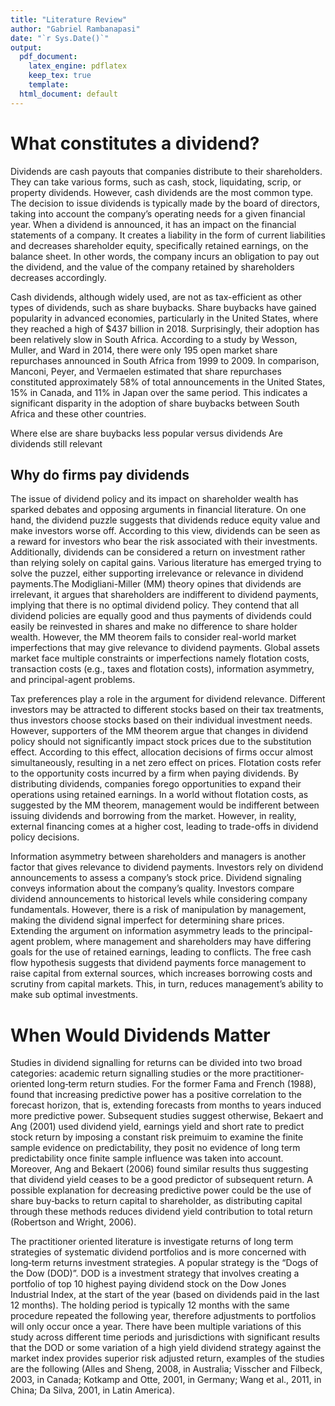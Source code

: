 ```yaml
---
title: "Literature Review"
author: "Gabriel Rambanapasi"
date: "`r Sys.Date()`"
output:
  pdf_document:
    latex_engine: pdflatex
    keep_tex: true
    template:
  html_document: default
---
```



# What constitutes a dividend?


Dividends are cash payouts that companies distribute to their shareholders. They can take various forms, such as cash, stock, liquidating, scrip, or property dividends. However, cash dividends are the most common type. The decision to issue dividends is typically made by the board of directors, taking into account the company's operating needs for a given financial year. When a dividend is announced, it has an impact on the financial statements of a company. It creates a liability in the form of current liabilities and decreases shareholder equity, specifically retained earnings, on the balance sheet. In other words, the company incurs an obligation to pay out the dividend, and the value of the company retained by shareholders decreases accordingly.

Cash dividends, although widely used, are not as tax-efficient as other types of dividends, such as share buybacks. Share buybacks have gained popularity in advanced economies, particularly in the United States, where they reached a high of $437 billion in 2018. Surprisingly, their adoption has been relatively slow in South Africa. According to a study by Wesson, Muller, and Ward in 2014, there were only 195 open market share repurchases announced in South Africa from 1999 to 2009. In comparison, Manconi, Peyer, and Vermaelen estimated that share repurchases constituted approximately 58% of total announcements in the United States, 15% in Canada, and 11% in Japan over the same period. This indicates a significant disparity in the adoption of share buybacks between South Africa and these other countries.  

Where else are share buybacks less popular versus dividends 
Are dividends still relevant

## Why do firms pay dividends

The issue of dividend policy and its impact on shareholder wealth has sparked debates and opposing arguments in financial literature. On one hand, the dividend puzzle suggests that dividends reduce equity value and make investors worse off. According to this view, dividends can be seen as a reward for investors who bear the risk associated with their investments. Additionally, dividends can be considered a return on investment rather than relying solely on capital gains. Various literature has emerged trying to solve the puzzel, either supporting irrelevance or relevance in dividend payments.The Modigliani-Miller (MM) theory opines that dividends are irrelevant, it argues that shareholders are indifferent to dividend payments, implying that there is no optimal dividend policy. They contend that all dividend policies are equally good and thus payments of dividends could easily be reinvested in shares and make no difference to share holder wealth. However, the MM theorem fails to consider real-world market imperfections that may give relevance to dividend payments. Global assets market face multiple constraints or imperfections namely flotation costs, transaction costs (e.g., taxes and flotation costs), information asymmetry, and principal-agent problems. 

Tax preferences play a role in the argument for dividend relevance. Different investors may be attracted to different stocks based on their tax treatments, thus investors choose stocks based on their individual investment needs. However, supporters of the MM theorem argue that changes in dividend policy should not significantly impact stock prices due to the substitution effect. According to this effect, allocation decisions of firms occur almost simultaneously, resulting in a net zero effect on prices. Flotation costs refer to the opportunity costs incurred by a firm when paying dividends. By distributing dividends, companies forego opportunities to expand their operations using retained earnings. In a world without flotation costs, as suggested by the MM theorem, management would be indifferent between issuing dividends and borrowing from the market. However, in reality, external financing comes at a higher cost, leading to trade-offs in dividend policy decisions. 

Information asymmetry between shareholders and managers is another factor that gives relevance to dividend payments. Investors rely on dividend announcements to assess a company's stock price. Dividend signaling conveys information about the company's quality. Investors compare dividend announcements to historical levels while considering company fundamentals. However, there is a risk of manipulation by management, making the dividend signal imperfect for determining share prices. Extending the argument on information asymmetry leads to the principal-agent problem, where management and shareholders may have differing goals for the use of retained earnings, leading to conflicts. The free cash flow hypothesis suggests that dividend payments force management to raise capital from external sources, which increases borrowing costs and scrutiny from capital markets. This, in turn, reduces management's ability to make sub optimal investments.
  

# When Would Dividends Matter 

Studies in dividend signalling for returns can be divided into two broad categories: academic return signalling studies or the more practitioner‐oriented long‐term return studies. For the former Fama and French (1988), found that increasing predictive power has a positive correlation to the forecast horizon, that is,  extending forecasts from months to years induced more predictive power. Subsequent studies suggest otherwise, Bekaert and Ang (2001) used dividend yield, earnings yield and short rate to predict stock return by imposing a constant risk preimuim to examine the finite sample evidence on predictability, they posit no evidence of long term predictability once finite sample influence was taken into account. Moreover, Ang and Bekaert (2006) found similar results thus suggesting that dividend yield ceases to be a good predictor of subsequent return. A possible explanation for decreasing predictive power could be the use of share buy‐backs to return capital to shareholder, as distributing capital through these methods reduces dividend yield contribution to total return  (Robertson and Wright, 2006). 

The practitioner oriented literature is investigate returns of long term strategies of systematic dividend portfolios and is more concerned with long‐term returns investment strategies. A popular strategy is the "Dogs of the Dow (DOD)". DOD is a investment strategy that involves creating a portfolio of top 10 highest paying dividend stock on the Dow Jones Industrial Index, at the start of the year (based on dividends paid in the last 12 months). The holding period is typically 12 months with the same procedure repeated the following year, therefore adjustments to portfolios will only occur once a year. There have been multiple variations of this study across different time periods and jurisdictions with significant results that the DOD or some variation of a high yield dividend strategy against the market index provides superior risk adjusted return, examples of the studies are the following (Alles and Sheng, 2008, in Australia; Visscher and Filbeck, 2003, in Canada; Kotkamp and Otte, 2001, in Germany; Wang et al., 2011, in China; Da Silva, 2001, in Latin America).




